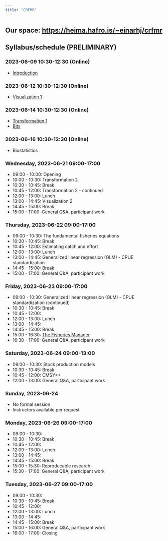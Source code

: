 ```yaml
---
title: "CRFMR"
---
```


## Our space: <https://heima.hafro.is/~einarhj/crfmr>

## Syllabus/schedule (PRELIMINARY)

### 2023-06-09 10:30-12:30 (Online)

-   [Introduction](intro.qmd)

### 2023-06-12 10:30-12:30 (Online)

-   [Visualization 1](visualization1.qmd)

### 2023-06-14 10:30-12:30 (Online)

- [Transformation 1](transformation1.qmd)
- [Bits](bits.qmd)

### 2023-06-16 10:30-12:30 (Online)

-   Biostatistics

### Wednesday, 2023-06-21 09:00-17:00

-   09:00 - 10:00: Opening
-   10:00 - 10:30: Transformation 2
-   10:30 - 10:45: Break
-   10:45 - 12:00: Transformation 2 - continued
-   12:00 - 13:00: Lunch
-   13:00 - 14:45: Visualization 2
-   14:45 - 15:00: Break
-   15:00 - 17:00: General Q&A, participant work

### Thursday, 2023-06-22 09:00-17:00

-   09:00 - 10:30: The fundamental fisheries equations
-   10:30 - 10:45: Break
-   10:45 - 12:00: Estimating catch and effort
-   12:00 - 13:00: Lunch
-   13:00 - 14:45: Generalized linear regression (GLM) - CPUE standardization
-   14:45 - 15:00: Break
-   15:00 - 17:00: General Q&A, participant work

### Friday, 2023-06-23 09:00-17:00

-   09:00 - 10:30: Generalized linear regression (GLM) - CPUE standardization (continued)
-   10:30 - 10:45: Break
-   10:45 - 12:00:
-   12:00 - 13:00: Lunch
-   13:00 - 14:45:
-   14:45 - 15:00: Break
-   15:00 - 16:30: [The Fisheries Manager](https://fishtech.is/)
-   16:30 - 17:00: General Q&A, participant work

### Saturday, 2023-06-24 09:00-13:00

-   09:00 - 10:30: Stock production models
-   10:30 - 10:45: Break
-   10:45 - 12:00: CMSY++
-   12:00 - 13:00: General Q&A, participant work

### Sunday, 2023-06-24

-   No formal session
-   Instructors available per request

### Monday, 2023-06-26 09:00-17:00

-   09:00 - 10:30:
-   10:30 - 10:45: Break
-   10:45 - 12:00:
-   12:00 - 13:00: Lunch
-   13:00 - 14:45:
-   14:45 - 15:00: Break
-   15:00 - 15:30: Reproducable research
-   15:30 - 17:00: General Q&A, participant work

### Tuesday, 2023-06-27 09:00-17:00

-   09:00 - 10:30:
-   10:30 - 10:45: Break
-   10:45 - 12:00:
-   12:00 - 13:00: Lunch
-   13:00 - 14:45:
-   14:45 - 15:00: Break
-   15:00 - 16:00: General Q&A, participant work
-   16:00 - 17:00: Closing
